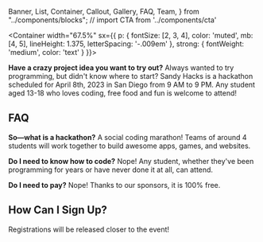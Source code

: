   Banner,
  List,
  Container,
  Callout,
  Gallery,
  FAQ,
  Team,
} from "../components/blocks";
// import CTA from '../components/cta'

<Banner></Banner>

<Container
width="67.5%"
sx={{
    p: {
      fontSize: [2, 3, 4],
      color: 'muted',
      mb: [4, 5],
      lineHeight: 1.375,
      letterSpacing: '-.009em'
    },
    strong: {
      fontWeight: 'medium',
      color: 'text'
    }
  }}>
<Photo
  showAlt
  alt="The joys of hackathon-ing!"
  src="static/Hack_Club_Assemble_LTNJ_00104.JPG"
/>

**Have a crazy project idea you want to try out?** Always wanted to try programming,
but didn't know where to start? Sandy Hacks is a hackathon scheduled for
April 8th, 2023 in San Diego from 9 AM to 9 PM. Any student aged 13-18 who loves coding,
free food and fun is welcome to attend!

<!-- <center>
  ugh im making more work for myself but i'll animate a lil roaring dragon to
  use as a page divider
</center> -->

## FAQ

**So—what is a hackathon?** A social coding marathon! Teams of around 4 students will work together to build awesome apps, games, and websites.

**Do I need to know how to code?** Nope! Any student, whether they've been programming for years or have never done it at all, can attend.

**Do I need to pay?** Nope! Thanks to our sponsors, it is 100% free.

<!-- <Box variant="card">
## Feb 4th—THE BIG DAY! What's on the schedule?

<Box variant="innerCard"
sx={{
        p: {
          color: 'black',
          margin: "0px",
        },
        strong: {
          fontWeight: 'medium',
          color: 'darkgrey',
        },

    }} >

**8:30 AM - 9 AM** <br></br>
Check-in, snacks!

</Box>

<Box variant="innerCard"
sx={{
        p: {
          color: 'black',
          margin: "0px",
        },
        strong: {
          fontWeight: 'medium',
          color: 'darkgrey',
        },

    }} >

**8:30 AM - 9 AM** <br></br>
Check-in, snacks!

</Box>

<Box variant="innerCard"
sx={{
        p: {
          color: 'black',
          margin: "0px",
        },
        strong: {
          fontWeight: 'medium',
          color: 'darkgrey',
        },

    }} >

**8:30 AM - 9 AM** <br></br>
Check-in, snacks!

</Box>

<Box variant="innerCard"
sx={{
        p: {
          color: 'black',
          margin: "0px",
        },
        strong: {
          fontWeight: 'medium',
          color: 'darkgrey',
        },

    }} >

**8:30 AM - 9 AM** <br></br>
Check-in, snacks!

</Box>

<Box variant="innerCard"
sx={{
        p: {
          color: 'black',
          margin: "0px",
        },
        strong: {
          fontWeight: 'medium',
          color: 'darkgrey',
        },

    }} >

**8:30 AM - 9 AM** <br></br>
Check-in, snacks!

</Box>

<Box variant="innerCard"
sx={{
        p: {
          color: 'black',
          margin: "0px",
        },
        strong: {
          fontWeight: 'medium',
          color: 'darkgrey',
        },

    }} >

**8:30 AM - 9 AM** <br></br>
Check-in, snacks!

</Box>

</Box>
-->

## How Can I Sign Up?

Registrations will be released closer to the event!

</Container>
